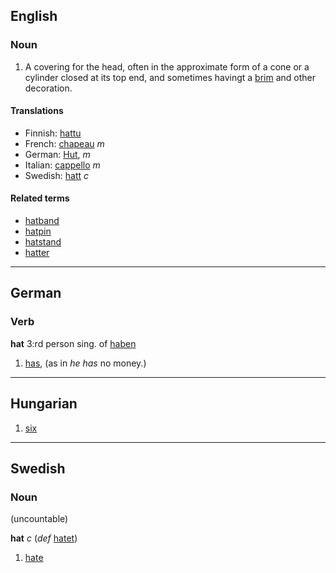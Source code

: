 ==English==
===Noun===
#A covering for the head, often in the approximate form of a cone or a cylinder closed at its top end, and sometimes havingt a [[brim]] and other decoration.

====Translations====
*Finnish: [[hattu]]
*French: [[chapeau]] ''m''
*German: [[Hut]], ''m''
*Italian: [[cappello]] ''m''
*Swedish: [[hatt]] ''c''

====Related terms====
*[[hatband]]
*[[hatpin]]
*[[hatstand]]
*[[hatter]]

----
==German==
===Verb===
'''hat''' 3:rd person sing. of [[haben]]

# [[has]], (as in ''he has'' no money.)

----
==Hungarian==
#[[six]]

----
==Swedish==
===Noun===
(uncountable)

'''hat''' ''c'' (''def'' [[hatet]])

# [[hate]]